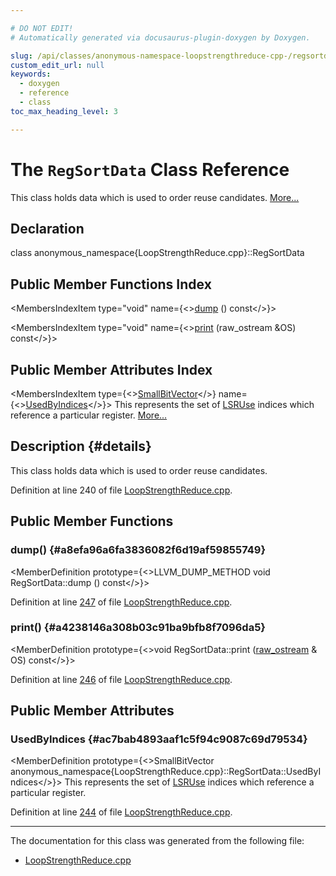 ```yaml
---

# DO NOT EDIT!
# Automatically generated via docusaurus-plugin-doxygen by Doxygen.

slug: /api/classes/anonymous-namespace-loopstrengthreduce-cpp-/regsortdata
custom_edit_url: null
keywords:
  - doxygen
  - reference
  - class
toc_max_heading_level: 3

---
```





# The `RegSortData` Class Reference

<DoxygenPage pluginConfig={pluginConfig}>

This class holds data which is used to order reuse candidates. <a href="#details">More...</a>

## Declaration

<CodeBlock>class anonymous_namespace{LoopStrengthReduce.cpp}::RegSortData</CodeBlock>

## Public Member Functions Index

<MembersIndex>

<MembersIndexItem
  type="void"
  name={<><a href="#a8efa96a6fa3836082f6d19af59855749">dump</a> () const</>}>
</MembersIndexItem>

<MembersIndexItem
  type="void"
  name={<><a href="#a4238146a308b03c91ba9bfb8f7096da5">print</a> (raw&#95;ostream &amp;OS) const</>}>
</MembersIndexItem>

</MembersIndex>

## Public Member Attributes Index

<MembersIndex>

<MembersIndexItem
  type={<><a href="/docs/api/classes/llvm/smallbitvector">SmallBitVector</a></>}
  name={<><a href="#ac7bab4893aaf1c5f94c9087c69d79534">UsedByIndices</a></>}>
This represents the set of <a href="/docs/api/classes/anonymous-namespace-loopstrengthreduce-cpp-/lsruse">LSRUse</a> indices which reference a particular register. <a href="#ac7bab4893aaf1c5f94c9087c69d79534">More...</a>
</MembersIndexItem>

</MembersIndex>

## Description {#details}

This class holds data which is used to order reuse candidates.

Definition at line 240 of file <a href="/docs/api/files/lib/lib/transforms/lib/transforms/scalar/loopstrengthreduce-cpp">LoopStrengthReduce.cpp</a>.

<SectionDefinition>

## Public Member Functions

### dump() {#a8efa96a6fa3836082f6d19af59855749}

<MemberDefinition
  prototype={<>LLVM&#95;DUMP&#95;METHOD void RegSortData::dump () const</>}>

Definition at line <a href="/docs/api/files/lib/lib/transforms/lib/transforms/scalar/loopstrengthreduce-cpp/#l00247">247</a> of file <a href="/docs/api/files/lib/lib/transforms/lib/transforms/scalar/loopstrengthreduce-cpp">LoopStrengthReduce.cpp</a>.
</MemberDefinition>

### print() {#a4238146a308b03c91ba9bfb8f7096da5}

<MemberDefinition
  prototype={<>void RegSortData::print (<a href="/docs/api/classes/llvm/raw-ostream">raw&#95;ostream</a> &amp; OS) const</>}>

Definition at line <a href="/docs/api/files/lib/lib/transforms/lib/transforms/scalar/loopstrengthreduce-cpp/#l00246">246</a> of file <a href="/docs/api/files/lib/lib/transforms/lib/transforms/scalar/loopstrengthreduce-cpp">LoopStrengthReduce.cpp</a>.
</MemberDefinition>

</SectionDefinition>

<SectionDefinition>

## Public Member Attributes

### UsedByIndices {#ac7bab4893aaf1c5f94c9087c69d79534}

<MemberDefinition
  prototype={<>SmallBitVector anonymous&#95;namespace&#123;LoopStrengthReduce.cpp&#125;::RegSortData::UsedByIndices</>}>
This represents the set of <a href="/docs/api/classes/anonymous-namespace-loopstrengthreduce-cpp-/lsruse">LSRUse</a> indices which reference a particular register.

Definition at line <a href="/docs/api/files/lib/lib/transforms/lib/transforms/scalar/loopstrengthreduce-cpp/#l00244">244</a> of file <a href="/docs/api/files/lib/lib/transforms/lib/transforms/scalar/loopstrengthreduce-cpp">LoopStrengthReduce.cpp</a>.
</MemberDefinition>

</SectionDefinition>

<hr/>

The documentation for this class was generated from the following file:

<ul>
<li><a href="/docs/api/files/lib/lib/transforms/lib/transforms/scalar/loopstrengthreduce-cpp">LoopStrengthReduce.cpp</a></li>
</ul>

</DoxygenPage>
